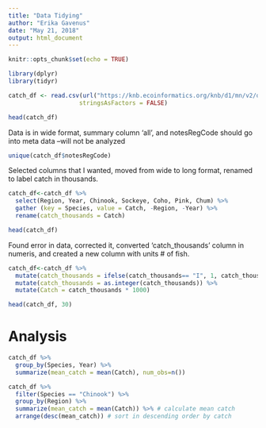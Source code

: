 ```yaml
---
title: "Data Tidying"
author: "Erika Gavenus"
date: "May 21, 2018"
output: html_document
---
```


```r
knitr::opts_chunk$set(echo = TRUE)
```

```r
library(dplyr)
library(tidyr)
```

```r
catch_df <- read.csv(url("https://knb.ecoinformatics.org/knb/d1/mn/v2/object/df35b.302.1", method = "libcurl"),
                    stringsAsFactors = FALSE)

head(catch_df)
```

Data is in wide format, summary column 'all', and notesRegCode should go into meta data --will not be analyzed
```r
unique(catch_df$notesRegCode)
```

Selected columns that I wanted, moved from wide to long format, renamed to label catch in thousands.
```r
catch_df<-catch_df %>% 
  select(Region, Year, Chinook, Sockeye, Coho, Pink, Chum) %>% 
  gather (key = Species, value = Catch, -Region, -Year) %>% 
  rename(catch_thousands = Catch)

head(catch_df)
```
Found error in data, corrected it, converted 'catch_thousands' column in numeris, and created a new column with units # of fish.

```r
catch_df<-catch_df %>% 
  mutate(catch_thousands = ifelse(catch_thousands== "I", 1, catch_thousands)) %>% 
  mutate(catch_thousands = as.integer(catch_thousands)) %>% 
  mutate(Catch = catch_thousands * 1000)

head(catch_df, 30)
```
# Analysis

``` r
catch_df %>% 
  group_by(Species, Year) %>% 
  summarize(mean_catch = mean(Catch), num_obs=n())
```

``` r
catch_df %>% 
  filter(Species == "Chinook") %>% 
  group_by(Region) %>% 
  summarize(mean_catch = mean(Catch)) %>% # calculate mean catch
  arrange(desc(mean_catch)) # sort in descending order by catch
```


